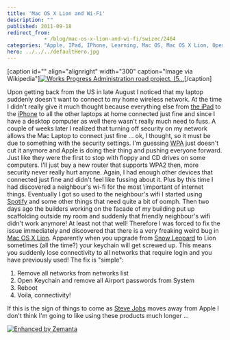 ```yaml
---
title: 'Mac OS X Lion and Wi-Fi'
description: ""
published: 2011-09-18
redirect_from: 
            - /blog/mac-os-x-lion-and-wi-fi/swizec/2464
categories: "Apple, IPad, IPhone, Learning, Mac OS, Mac OS X Lion, Operating system, Personal, Snow Leopard, Steve Jobs"
hero: ../../../defaultHero.jpg
---
```

\[caption id=&quot;&quot; align=&quot;alignright&quot; width=&quot;300&quot; caption=&quot;Image via Wikipedia&quot;][![Works Progress Administration road project. (5...](./img/blog-wp-content-uploads-2011-09-300px-WPA_road_project2.gif "Works Progress Administration road project. (5...")](http://commons.wikipedia.org/wiki/File:WPA_road_project.gif)\[/caption]

Upon getting back from the US in late August I noticed that my laptop suddenly doesn&#x27;t want to connect to my home wireless network. At the time I didn&#x27;t really give it much thought because everything else from [the iPad](http://www.apple.com/ipad/ "iPad") to the [iPhone](http://www.apple.com/iphone "iPhone") to all the other laptops at home connected just fine and since I have a desktop computer as well there wasn&#x27;t really much need to fuss. A couple of weeks later I realized that turning off security on my network allows the Mac Laptop to connect just fine ... ok, I thought, so it must be due to something with the security settings. I&#x27;m guessing [WPA](http://en.wikipedia.org/wiki/Works_Progress_Administration "Works Progress Administration") just doesn&#x27;t cut it anymore and Apple is doing their thing and pushing everyone forward. Just like they were the first to stop with floppy and CD drives on some computers. I&#x27;ll just buy a new router that supports WPA2 then, more security never really hurt anyone. Again, I had enough other devices that connected just fine and didn&#x27;t feel like fussing about it. Plus by this time I had discovered a neighbour&#x27;s wi-fi for the most \\important of internet things. Eventually I got so used to the neighbour&#x27;s wifi I started using [Spotify](http://www.spotify.com/ "Spotify") and some other things that need quite a bit of oomph. Then two days ago the builders working on the facade of my building put up scaffolding outside my room and suddenly that friendly neighbour&#x27;s wifi didn&#x27;t work anymore! At least not that well! Therefore I was forced to fix the issue immediately and discovered that there is a very freaking weird bug in [Mac OS X Lion](http://www.apple.com/macosx/lion "Mac OS X Lion"). Apparently when you upgrade from [Snow Leopard](http://en.wikipedia.org/wiki/Snow_Leopard "Snow Leopard") to Lion sometimes (all the time?) your keychain will get screwed up. This means you suddenly lose connectivity to all networks that require login and you have previously used! The fix is &quot;simple&quot;:

1. Remove all networks from networks list
2. Open Keychain and remove all Airport passwords from System
3. Reboot
4. Voila, connectivity!

If this is the sign of things to come as [Steve Jobs](http://www.crunchbase.com/person/steve-jobs "Steve Jobs") moves away from Apple I don&#x27;t think I&#x27;m going to like using these products much longer ...

[![Enhanced by Zemanta](http://img.zemanta.com/zemified_e.png?x-id=ab1bde25-40d9-4f5b-b991-76e6f6f18771)](http://www.zemanta.com/ "Enhanced by Zemanta")